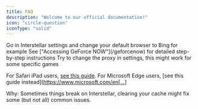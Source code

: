 ```yaml
---
title: FAQ
description: "Welcome to our official documentation!"
icon: "circle-question"
iconType: "solid"
---
```

<Steps>

  <Step title="How to fix Google resulte being buggy ?">
Go in Interstellar settings and change your default browser to Bing for example
  </Step>

  <Step title="How do I login to GeForce NOW?">
    See ["Accessing GeForce NOW"](/geforcenow) for detailed step-by-step instructions
  </Step>

  <Step title="Some games are not working for me">
    Try to change the proxy in settings, this might work for some specific games
  </Step>

 <Step title="How do I clear my cache?">For Safari iPad users, [see this guide](https://support.apple.com/en-ca/105082). For Microsoft Edge users, [see this guide instead](https://www.microsoft.com/en[...]
  </Step>

</Steps>

Why: Sometimes things break on Interstellar, clearing your cache might fix some (but not all) common issues.
